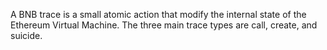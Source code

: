 A BNB trace is a small atomic action that modify the internal state of the Ethereum Virtual Machine. The three main trace types are call, create, and suicide.